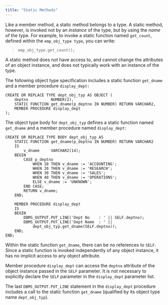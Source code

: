 ```yaml
---
title: "Static Methods"
---
```


<div id="static_methods" class="registered_link"></div>


Like a member method, a static method belongs to a type. A static method, however, is invoked not by an *instance* of the type, but by using the *name* of the type. For example, to invoke a static function named `get_count`, defined within the `emp_obj_type type`, you can write:

> `emp_obj_type.get_count();`

A static method does not have access to, and cannot change the attributes of an object instance, and does not typically work with an instance of the type.

The following object type specification includes a static function `get_dname` and a member procedure `display_dept:`

``` text
CREATE OR REPLACE TYPE dept_obj_typ AS OBJECT (
    deptno          NUMBER(2),
    STATIC FUNCTION get_dname(p_deptno IN NUMBER) RETURN VARCHAR2,
    MEMBER PROCEDURE display_dept
);
```

The object type body for `dept_obj_typ` defines a static function named `get_dname` and a member procedure named `display_dept:`

``` text
CREATE OR REPLACE TYPE BODY dept_obj_typ AS
    STATIC FUNCTION get_dname(p_deptno IN NUMBER) RETURN VARCHAR2
    IS
        v_dname     VARCHAR2(14);
    BEGIN
        CASE p_deptno
            WHEN 10 THEN v_dname := 'ACCOUNTING';
            WHEN 20 THEN v_dname := 'RESEARCH';
            WHEN 30 THEN v_dname := 'SALES';
            WHEN 40 THEN v_dname := 'OPERATIONS';
            ELSE v_dname := 'UNKNOWN';
        END CASE;
        RETURN v_dname;
    END;

    MEMBER PROCEDURE display_dept
    IS
    BEGIN
        DBMS_OUTPUT.PUT_LINE('Dept No    : ' || SELF.deptno);
        DBMS_OUTPUT.PUT_LINE('Dept Name  : ' ||
            dept_obj_typ.get_dname(SELF.deptno));
    END;
END;
```

Within the static function `get_dname`, there can be no references to `SELF`. Since a static function is invoked independently of any object instance, it has no implicit access to any object attribute.

Member procedure `display_dept` can access the `deptno` attribute of the object instance passed in the `SELF` parameter. It is not necessary to explicitly declare the `SELF` parameter in the `display_dept` parameter list.

The last `DBMS_OUTPUT.PUT_LINE` statement in the `display_dept` procedure includes a call to the static function `get_dname` (qualified by its object type name `dept_obj_typ`).

